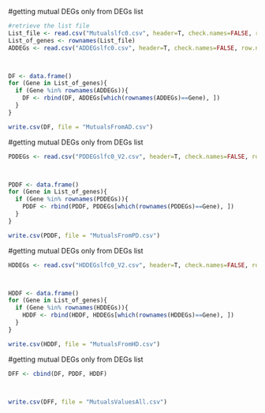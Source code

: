 


#getting mutual DEGs only from DEGs list
```{r}
#retrieve the list file
List_file <- read.csv("Mutualslfc0.csv", header=T, check.names=FALSE, row.names=1)
List_of_genes <- rownames(List_file)
ADDEGs <- read.csv("ADDEGslfc0.csv", header=T, check.names=FALSE, row.names=1)



DF <- data.frame()
for (Gene in List_of_genes){
  if (Gene %in% rownames(ADDEGs)){
    DF <- rbind(DF, ADDEGs[which(rownames(ADDEGs)==Gene), ])
  }
}

write.csv(DF, file = "MutualsFromAD.csv")

```





#getting mutual DEGs only from DEGs list
```{r}

PDDEGs <- read.csv("PDDEGslfc0_V2.csv", header=T, check.names=FALSE, row.names=1)



PDDF <- data.frame()
for (Gene in List_of_genes){
  if (Gene %in% rownames(PDDEGs)){
    PDDF <- rbind(PDDF, PDDEGs[which(rownames(PDDEGs)==Gene), ])
  }
}

write.csv(PDDF, file = "MutualsFromPD.csv")

```



#getting mutual DEGs only from DEGs list
```{r}

HDDEGs <- read.csv("HDDEGslfc0_V2.csv", header=T, check.names=FALSE, row.names=1)



HDDF <- data.frame()
for (Gene in List_of_genes){
  if (Gene %in% rownames(HDDEGs)){
    HDDF <- rbind(HDDF, HDDEGs[which(rownames(HDDEGs)==Gene), ])
  }
}

write.csv(HDDF, file = "MutualsFromHD.csv")

```



#getting mutual DEGs only from DEGs list
```{r}

DFF <- cbind(DF, PDDF, HDDF)



write.csv(DFF, file = "MutualsValuesAll.csv")

```









